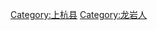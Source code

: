 {{Catnav|頁面分類|各種主題的頁面分類|依中国各省来作的分类|各地中国人|福建人|龙岩人}}
{{Catnav|頁面分類|人物|各國人物|中国人|各地中国人|福建人|龙岩人}}

[[Category:上杭县|Category:上杭县]]
[[Category:龙岩人|Category:龙岩人]]